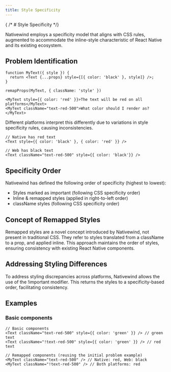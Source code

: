 ```yaml
---
title: Style Specificity
---
```


{  /* # Style Specificity */}

Nativewind employs a specificity model that aligns with CSS rules, augmented to accommodate the inline-style characteristic of React Native and its existing ecosystem.

## Problem Identification

```tsx
function MyText({ style }) {
  return <Text {...props} style={[{ color: 'black' }, style]} />;
}

remapProps(MyText, { className: 'style' })

<MyText style={{ color: 'red' }}>The text will be red on all platforms</MyText>
<MyText className="text-red-500">What color should I render as?</MyText>
```

Different platforms interpret this differently due to variations in style specificity rules, causing inconsistencies.

```tsx
// Native has red text
<Text style={{ color: 'black' }, { color: 'red' }} />

// Web has black text
<Text className="text-red-500" style={{ color: 'black'}} />
```

## Specificity Order

Nativewind has defined the following order of specificity (highest to lowest):

- Styles marked as important (following CSS specificity order)
- Inline & remapped styles (applied in right-to-left order)
- className styles (following CSS specificity order)

## Concept of Remapped Styles

Remapped styles are a novel concept introduced by Nativewind, not present in traditional CSS. They refer to styles translated from a className to a prop, and applied inline. This approach maintains the order of styles, ensuring consistency with existing React Native components.

## Addressing Styling Differences

To address styling discrepancies across platforms, Nativewind allows the use of the !important modifier. This returns the styles to a specificity-based order, facilitating consistency.

## Examples

### Basic components

```tsx
// Basic components
<Text className="text-red-500" style={{ color: 'green' }} /> // green text
<Text className="!text-red-500" style={{ color: 'green' }} /> // red text

// Remapped components (reusing the initial problem example)
<MyText className="text-red-500" /> // Native: red, Web: black
<MyText className="!text-red-500" /> // Both platforms: red

```

